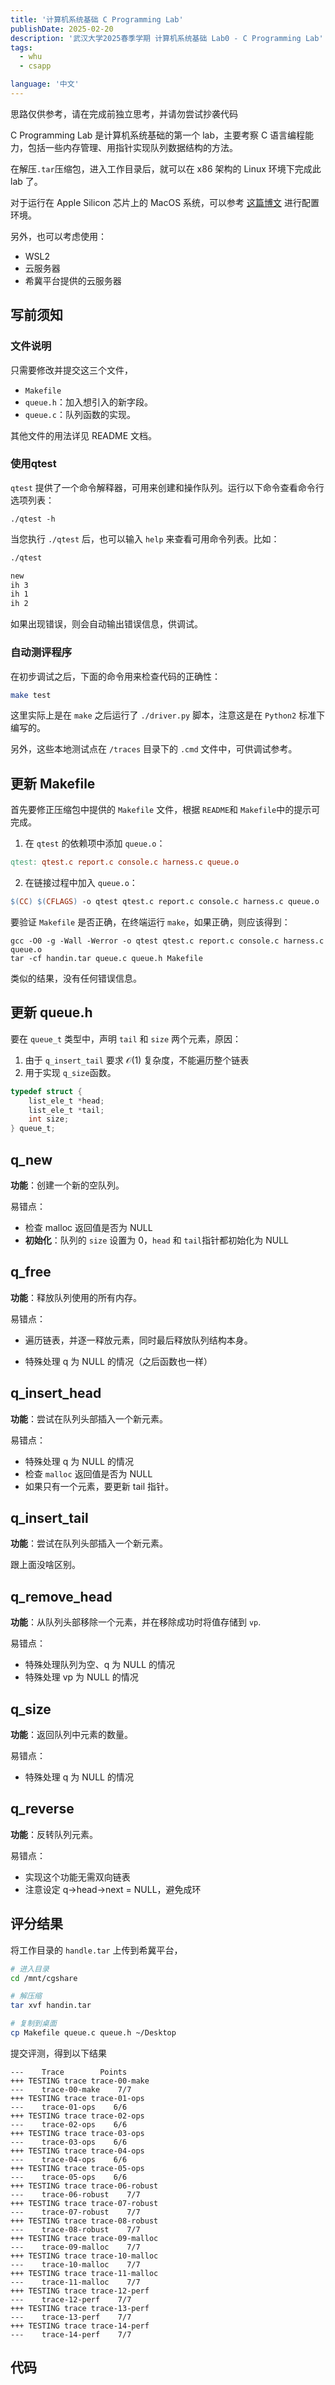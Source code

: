```yaml
---
title: '计算机系统基础 C Programming Lab'
publishDate: 2025-02-20
description: '武汉大学2025春季学期 计算机系统基础 Lab0 - C Programming Lab'
tags:
  - whu
  - csapp

language: '中文'
---
```



<Aside type="danger">思路仅供参考，请在完成前独立思考，并请勿尝试抄袭代码</Aside>

C Programming Lab 是计算机系统基础的第一个 lab，主要考察 C 语言编程能力，包括一些内存管理、用指针实现队列数据结构的方法。

在解压`.tar`压缩包，进入工作目录后，就可以在 x86 架构的 Linux 环境下完成此 lab 了。

对于运行在 Apple Silicon 芯片上的 MacOS 系统，可以参考 [这篇博文](https://www.tonyyin.top/blog/csapp_env) 进行配置环境。

另外，也可以考虑使用：

- WSL2
- 云服务器
- 希冀平台提供的云服务器

## 写前须知

### 文件说明

只需要修改并提交这三个文件，

- `Makefile`
- `queue.h`：加入想引入的新字段。
- `queue.c`：队列函数的实现。

其他文件的用法详见 README 文档。

### 使用qtest

`qtest` 提供了一个命令解释器，可用来创建和操作队列。运行以下命令查看命令行选项列表：

```
./qtest -h
```

当您执行 `./qtest` 后，也可以输入 `help` 来查看可用命令列表。比如：

```bash
./qtest

new
ih 3
ih 1
ih 2
```

如果出现错误，则会自动输出错误信息，供调试。

### 自动测评程序

在初步调试之后，下面的命令用来检查代码的正确性：

```bash
make test
```

这里实际上是在 `make` 之后运行了 `./driver.py` 脚本，注意这是在 `Python2` 标准下编写的。

另外，这些本地测试点在 `/traces` 目录下的 `.cmd` 文件中，可供调试参考。

## 更新 Makefile

首先要修正压缩包中提供的 `Makefile` 文件，根据 `README`和 `Makefile`中的提示可完成。

1. 在 `qtest` 的依赖项中添加 `queue.o`：

```makefile
qtest: qtest.c report.c console.c harness.c queue.o
```

2. 在链接过程中加入 `queue.o`：

```makefile
$(CC) $(CFLAGS) -o qtest qtest.c report.c console.c harness.c queue.o
```

要验证 `Makefile` 是否正确，在终端运行 `make`，如果正确，则应该得到：

```
gcc -O0 -g -Wall -Werror -o qtest qtest.c report.c console.c harness.c queue.o
tar -cf handin.tar queue.c queue.h Makefile
```

类似的结果，没有任何错误信息。

## 更新 queue.h

要在 `queue_t` 类型中，声明 `tail` 和 `size` 两个元素，原因：

1. 由于 `q_insert_tail` 要求 $\mathcal{O}(1)$ 复杂度，不能遍历整个链表
2. 用于实现 `q_size`函数。

```c
typedef struct {
    list_ele_t *head;
    list_ele_t *tail;
    int size;
} queue_t;
```

## q_new

**功能**：创建一个新的空队列。

易错点：

- 检查 malloc 返回值是否为 NULL
- **初始化**：队列的 `size` 设置为 0，`head` 和 `tail`指针都初始化为 NULL

## q_free

**功能**：释放队列使用的所有内存。

易错点：

- 遍历链表，并逐一释放元素，同时最后释放队列结构本身。

- 特殊处理 q 为 NULL 的情况（之后函数也一样）

## q_insert_head

**功能**：尝试在队列头部插入一个新元素。

易错点：

- 特殊处理 q 为 NULL 的情况
- 检查 `malloc` 返回值是否为 NULL
- 如果只有一个元素，要更新 tail 指针。

## q_insert_tail

**功能**：尝试在队列头部插入一个新元素。

跟上面没啥区别。

## q_remove_head

**功能**：从队列头部移除一个元素，并在移除成功时将值存储到 `vp`.

易错点：

- 特殊处理队列为空、q 为 NULL 的情况
- 特殊处理 vp 为 NULL 的情况

## q_size

**功能**：返回队列中元素的数量。

易错点：

- 特殊处理 q 为 NULL 的情况

## q_reverse

**功能**：反转队列元素。

易错点：

- 实现这个功能无需双向链表
- 注意设定 q->head->next = NULL，避免成环

## 评分结果

将工作目录的 `handle.tar` 上传到希冀平台，

```bash
# 进入目录
cd /mnt/cgshare

# 解压缩
tar xvf handin.tar

# 复制到桌面
cp Makefile queue.c queue.h ~/Desktop
```

提交评测，得到以下结果

```
---    Trace        Points
+++ TESTING trace trace-00-make    
---    trace-00-make    7/7
+++ TESTING trace trace-01-ops    
---    trace-01-ops    6/6
+++ TESTING trace trace-02-ops    
---    trace-02-ops    6/6
+++ TESTING trace trace-03-ops    
---    trace-03-ops    6/6
+++ TESTING trace trace-04-ops    
---    trace-04-ops    6/6
+++ TESTING trace trace-05-ops    
---    trace-05-ops    6/6
+++ TESTING trace trace-06-robust    
---    trace-06-robust    7/7
+++ TESTING trace trace-07-robust    
---    trace-07-robust    7/7
+++ TESTING trace trace-08-robust    
---    trace-08-robust    7/7
+++ TESTING trace trace-09-malloc    
---    trace-09-malloc    7/7
+++ TESTING trace trace-10-malloc    
---    trace-10-malloc    7/7
+++ TESTING trace trace-11-malloc    
---    trace-11-malloc    7/7
+++ TESTING trace trace-12-perf    
---    trace-12-perf    7/7
+++ TESTING trace trace-13-perf    
---    trace-13-perf    7/7
+++ TESTING trace trace-14-perf    
---    trace-14-perf    7/7
```

## 代码


<GithubCard repo='TonyYin0418/2025-SPRING-Introduction-to-Computer-System' />